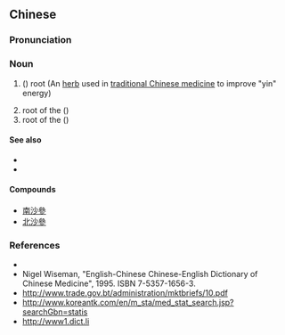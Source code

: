 ==Chinese==
{{zh-forms|s=沙参|s2=沙叁|t=沙參|t2=沙蔘}}

===Pronunciation===
{{zh-pron
|m=shāshēn
|mn=soa-som/sa-sim
|cat=n
}}

===Noun===
{{zh-noun}}

# {{vern|coastal glehnia}} ({{taxlink|Glehnia littoralis|species|noshow=1|ver=161224}}) root (An [[herb]] used in [[traditional Chinese medicine]] to improve "yin" energy)
# root of the {{taxlink|Adenophora tetraphylla|species|noshow=1|ver=161224}} ({{vern|fourleaf ladybell}})
# root of the {{taxlink|Adenophora stricta|species|noshow=1|ver=161224}} ({{vern|upright ladybell}})

====See also====
* {{l|zh|補益藥}}
* {{l|zh|藥材}}

====Compounds====
* [[南沙參]]
* [[北沙參]]

===References===
* {{pedialite|沙參|lang=zh}}
* Nigel Wiseman, "English-Chinese Chinese-English Dictionary of Chinese Medicine", 1995. ISBN 7-5357-1656-3.
* http://www.trade.gov.bt/administration/mktbriefs/10.pdf
* http://www.koreantk.com/en/m_sta/med_stat_search.jsp?searchGbn=statis
* http://www1.dict.li